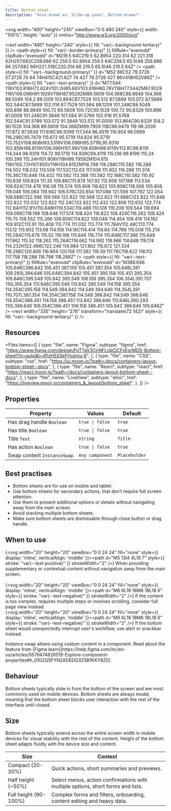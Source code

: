 ```yaml
---
title: Bottom sheet
description: "Also known as: Slide-up panel, Bottom drawer"
---
```


<svg
  width="480"
  height="240"
  viewBox="0 0 480 240"
  style={{ width: "100%", height: "auto" }}
  xmlns="http://www.w3.org/2000/svg"
>
  <rect
    width="480"
    height="240"
    style={{ fill: "var(--background-tertiary)" }}
  />
  <path
    style={{ fill: "var(--border-primary)" }}
    fillRule="evenodd"
    clipRule="evenodd"
    d="M219.5 64C219.5 62.8954 220.314 62 221.318 62H257.682C258.686 62 259.5 62.8954 259.5 64C259.5 65.1046 258.686 66 257.682 66H221.318C220.314 66 219.5 65.1046 219.5 64Z"
  />
  <path
    style={{ fill: "var(--background-primary)" }}
    d="M52 86C52 79.3726 57.3726 74 64 74H415C421.627 74 427 79.3726 427 86V418H52V86Z"
  />
  <path
    style={{ fill: "var(--text-primary)" }}
    d="M77.544 118V103.816H72.624V101.2H85.68V103.816H80.76V118H77.544ZM87.9529 118V106.096H91.1929V118H87.9529ZM89.5609 104.368C88.9849 104.368 88.5049 104.2 88.1209 103.864C87.7529 103.512 87.5689 103.072 87.5689 102.544C87.5689 102.016 87.7529 101.584 88.1209 101.248C88.5049 100.896 88.9849 100.72 89.5609 100.72C90.1529 100.72 90.6329 100.896 91.0009 101.248C91.3849 101.584 91.5769 102.016 91.5769 102.544C91.5769 103.072 91.3849 103.512 91.0009 103.864C90.6329 104.2 90.1529 104.368 89.5609 104.368ZM99.7959 118C98.9479 118 98.2039 117.872 97.5639 117.616C96.9399 117.344 96.4519 116.904 96.0999 116.296C95.7479 115.672 95.5719 114.824 95.5719 113.752V108.808H93.5319V106.096H95.5719L95.9319 102.856H98.8119V106.096H101.98V108.808H98.8119V113.8C98.8119 114.344 98.9319 114.72 99.1719 114.928C99.4119 115.136 99.8199 115.24 100.396 115.24H101.908V118H99.7959ZM104.615 118V100.72H107.855V118H104.615ZM116.798 118.288C115.582 118.288 114.502 118.032 113.558 117.52C112.63 117.008 111.902 116.288 111.374 115.36C110.846 114.432 110.582 113.368 110.582 112.168C110.582 110.92 110.838 109.824 111.35 108.88C111.878 107.92 112.606 107.168 113.534 106.624C114.478 106.08 115.574 105.808 116.822 105.808C118.006 105.808 119.046 106.064 119.942 106.576C120.854 107.088 121.558 107.792 122.054 108.688C122.566 109.568 122.822 110.568 122.822 111.688C122.822 111.848 122.822 112.032 122.822 112.24C122.822 112.432 122.806 112.632 122.774 112.84H112.91V110.848H119.534C119.486 110.128 119.206 109.544 118.694 109.096C118.198 108.648 117.574 108.424 116.822 108.424C116.262 108.424 115.75 108.552 115.286 108.808C114.822 109.048 114.454 109.416 114.182 109.912C113.91 110.408 113.774 111.032 113.774 111.784V112.48C113.774 113.12 113.902 113.68 114.158 114.16C114.414 114.64 114.766 115.008 115.214 115.264C115.678 115.52 116.198 115.648 116.774 115.648C117.366 115.648 117.862 115.52 118.262 115.264C118.662 114.992 118.966 114.648 119.174 114.232H122.486C122.246 114.984 121.862 115.672 121.334 116.296C120.806 116.904 120.158 117.392 119.39 117.76C118.622 118.112 117.758 118.288 116.798 118.288Z"
  />
  <path
    style={{ fill: "var(--text-primary)" }}
    fillRule="evenodd"
    clipRule="evenodd"
    d="M386.646 105.646C386.842 105.451 387.158 105.451 387.354 105.646L391 109.293L394.646 105.646C394.842 105.451 395.158 105.451 395.354 105.646C395.549 105.842 395.549 106.158 395.354 106.354L391.707 110L395.354 113.646C395.549 113.842 395.549 114.158 395.354 114.354C395.158 114.549 394.842 114.549 394.646 114.354L391 110.707L387.354 114.354C387.158 114.549 386.842 114.549 386.646 114.354C386.451 114.158 386.451 113.842 386.646 113.646L390.293 110L386.646 106.354C386.451 106.158 386.451 105.842 386.646 105.646Z"
  />
  <rect
    width="335"
    height="276"
    transform="translate(72 142)"
    style={{ fill: "var(--background-tertiary)" }}
  />
</svg>

## Resources

<Files
  items={[
    {
      type: "file",
      name: "Figma",
      subtype: "figma",
      href: "https://www.figma.com/design/PJTTaV3CirNFLnbClCFvEg/MDS-Bottom-sheet?m=auto&t=dfjzH5X3eFHujjmu-6",
    },
    {
      type: "file",
      name: "CSS",
      subtype: "css",
      href: "https://ui.moon.io/?path=/docs/containers-layout-bottom-sheet--docs",
    },
    {
      type: "file",
      name: "React",
      subtype: "react",
      href: "https://react.moon.io/?path=/docs/containers-layout-bottom-sheet--docs",
    },
    {
      type: "file",
      name: "LiveView",
      subtype: "elixir",
      href: "https://liveview.moon.io/containers_&_layout/bottom_sheet",
    },
  ]}
/>

## Properties

| **Property**                | **Values**      | **Default**   |
| --------------------------- | --------------- | ------------- |
| Has drag handle `Boolean`   | `true \| false` | `true`        |
| Has title `Boolean`         | `true \| false` | `true`        |
| Title `Text`                | `string`        | `Title`       |
| Has action `Boolean`        | `true \| false` | `true`        |
| Swap content `InstanceSwap` | `Any component` | `Placeholder` |

## Best practises

- Bottom sheets are for use on mobile and tablet.
- Use bottom sheets for secondary actions, that don’t require full screen attention.
- Use them to present additional options or details without navigating away from the main screen.
- Avoid stacking multiple bottom sheets.
- Make sure bottom sheets are dismissable through close button or drag handle.

## When to use

{<svg width="20" height="20" viewBox="0 0 24 24" fill="none" style={{ display: 'inline', verticalAlign: 'middle' }}><path d="M5 13l4 4L19 7" style={{ stroke: "var(--text-positive)" }} strokeWidth="2" /></svg>} When providing supplementary or contextual content without navigation away from the main screen. <br/><br/>
{<svg width="20" height="20" viewBox="0 0 24 24" fill="none" style={{ display: 'inline', verticalAlign: 'middle' }}><path d="M6 6L18 18M6 18L18 6" style={{ stroke: "var(--text-negative)" }} strokeWidth="2" /></svg>} If the content is too complex, requires multiple steps or involves scrolling, consider full page view instead. <br/>
{<svg width="20" height="20" viewBox="0 0 24 24" fill="none" style={{ display: 'inline', verticalAlign: 'middle' }}><path d="M6 6L18 18M6 18L18 6" style={{ stroke: "var(--text-negative)" }} strokeWidth="2" /></svg>} If the bottom sheet would unexpectedly interrupt user's workflow, use alert or snackbar instead. <br/>

<Note type="info" title="Note">
  Instance swap allows using custom content in a component. Read about the
  feature from [Figma
  learn](https://help.figma.com/hc/en-us/articles/5579474826519-Explore-component-properties#h_01G2Q5FYN2ADEDQ3ZSB1KKY8Z0).
</Note>

## Behaviour

Bottom sheets typically slide in from the bottom of the screen and are most commonly used on mobile devices.
Bottom sheets are always modal, meaning that the bottom sheet blocks user interaction with the rest of the interface until closed.

## Size

Bottom sheets typically extend across the entire screen width in mobile devices for visual stability with the rest of the content. Height of the bottom sheet adapts fluidly with the device size and content.

| **Size**              | **Context**                                                                      |
| --------------------- | -------------------------------------------------------------------------------- |
| Compact (20-30%)      | Quick actions, short summaries and previews.                                     |
| Half height (~50%)    | Select menus, action confirmations with multiple options, short forms and lists. |
| Full height (90-100%) | Complex forms and filters, onboarding, content editing and heavy data.           |
